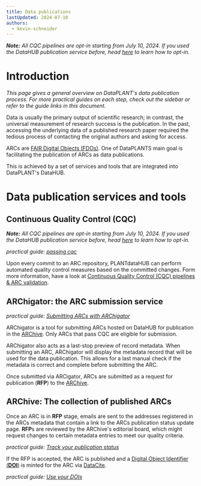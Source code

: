 ```yaml
---
title: Data publications
lastUpdated: 2024-07-10
authors:
  - kevin-schneider
---
```


_**Note:** All CQC pipelines are opt-in starting from July 10, 2024. If you used the DataHUB publication service before, head [here](/arc-validation/validation-packages) to learn how to opt-in._

# Introduction

_This page gives a general overview on DataPLANT's data publication process. For more practical guides on each step, check out the sidebar or refer to the guide links in this document._

Data is usually the primary output of scientific research; in contrast, the universal measurement of research success is the publication. In the past, accessing the underlying data of a published research paper required the tedious process of contacting the original authors and asking for access.

ARCs are [FAIR Digital Objects (FDOs)](https://nfdi4plants.org/content/learn-more/annotated-research-context.html). One of DataPLANTS main goal is facilitating the publication of ARCs as data publications.

This is achieved by a set of services and tools that are integrated into DataPLANT's DataHUB.

# Data publication services and tools

## Continuous Quality Control (CQC)

_**Note:** All CQC pipelines are opt-in starting from July 10, 2024. If you used the DataHUB publication service before, head [here](/arc-validation/validation-packages) to learn how to opt-in._

_practical guide: [passing cqc](/datahub/data-publications/datahub-data-publications-cqc)_

Upon every commit to an ARC repository, PLANTdataHUB can perform automated quality control measures based on the committed changes. Form more information, have a look at [Continuous Quality Control (CQC) pipelines & ARC validation](/arc-validation/cqc-pipelines).

## ARChigator: the ARC submission service

_practical guide: [Submitting ARCs with ARChigator](/datahub/data-publications/datahub-data-publications-cqc)_ 

ARChigator is a tool for submitting ARCs hosted on DataHUB for publication in the [ARChive](https://archive.nfdi4plants.org/communities/dataplant). Only ARCs that pass CQC are eligible for submission.

ARChigator also acts as a last-stop preview of record metadata. When submitting an ARC, ARChigator will display the metadata record that will be used for the data publication. This allows for a last manual check if the metadata is correct and complete before submitting the ARC.

Once submitted via ARCigator, ARCs are submitted as a request for publication (**RFP**) to the [ARChive](https://archive.nfdi4plants.org/communities/dataplant).

## ARChive: The collection of published ARCs

Once an ARC is in **RFP** stage, emails are sent to the addresses registered in the ARCs metadata that contain a link to the ARCs publication status update page. **RFP**s are reviewed by the ARChive's editorial board, which might request changes to certain metadata entries to meet our quality criteria. 

_practical guide: [Track your publication status](/datahub/data-publications/datahub-data-publications-status)_ 

If the RFP is accepted, the ARC is published and a [Digital Object Identifier (**DOI**)](https://www.doi.org/the-identifier/what-is-a-doi/) is minted for the ARC via [DataCite](https://datacite.org/).

_practical guide: [Use your DOIs](/datahub/data-publications/datahub-data-publications-dois)_ 